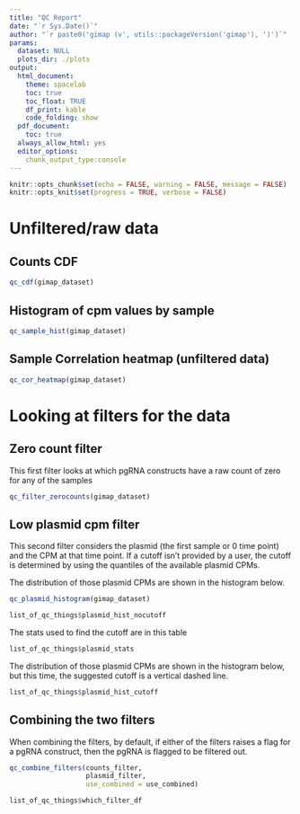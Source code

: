```yaml
---
title: "QC Report"
date: "`r Sys.Date()`"
author: "`r paste0('gimap (v', utils::packageVersion('gimap'), ')')`"
params:
  dataset: NULL
  plots_dir: ./plots
output: 
  html_document:
    theme: spacelab
    toc: true
    toc_float: TRUE
    df_print: kable
    code_folding: show
  pdf_document:
    toc: true
  always_allow_html: yes
  editor_options:
    chunk_output_type:console
---
```


<style>
  tbody tr:nth-child(odd){
    background-color: #D6E0F5;
}
</style>

```r
knitr::opts_chunk$set(echo = FALSE, warning = FALSE, message = FALSE)
knitr::opts_knit$set(progress = TRUE, verbose = FALSE)
```

# Unfiltered/raw data

## Counts CDF

```r
qc_cdf(gimap_dataset)
```

## Histogram of cpm values by sample

```r
qc_sample_hist(gimap_dataset)
```


## Sample Correlation heatmap (unfiltered data)

```r
qc_cor_heatmap(gimap_dataset)
```

# Looking at filters for the data

## Zero count filter

This first filter looks at which pgRNA constructs have a raw count of zero for any of the samples

```r
qc_filter_zerocounts(gimap_dataset)
```

## Low plasmid cpm filter

This second filter considers the plasmid (the first sample or 0 time point) and the CPM at that time point. If a cutoff isn't provided by a user, the cutoff is determined by using the quantiles of the available plasmid CPMs.


The distribution of those plasmid CPMs are shown in the histogram below.

```r
qc_plasmid_histogram(gimap_dataset)
```

```r
list_of_qc_things$plasmid_hist_nocutoff
```

The stats used to find the cutoff are in this table

```r
list_of_qc_things$plasmid_stats
```

The distribution of those plasmid CPMs are shown in the histogram below, but this time, the suggested cutoff is a vertical dashed line.

```r
list_of_qc_things$plasmid_hist_cutoff
```

## Combining the two filters

When combining the filters, by default, if either of the filters raises a flag for a pgRNA construct, then the pgRNA is flagged to be filtered out.

```r
qc_combine_filters(counts_filter,
                   plasmid_filter,
                   use_combined = use_combined)
```

```r
list_of_qc_things$which_filter_df
```
